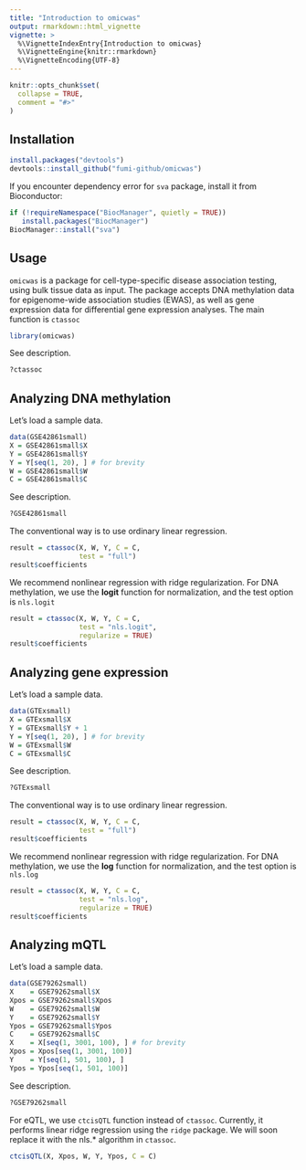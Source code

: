 ```yaml
---
title: "Introduction to omicwas"
output: rmarkdown::html_vignette
vignette: >
  %\VignetteIndexEntry{Introduction to omicwas}
  %\VignetteEngine{knitr::rmarkdown}
  %\VignetteEncoding{UTF-8}
---
```


```r
knitr::opts_chunk$set(
  collapse = TRUE,
  comment = "#>"
)
```

## Installation

```r
install.packages("devtools")
devtools::install_github("fumi-github/omicwas")
```

If you encounter dependency error for `sva` package, install it from Bioconductor:

```r
if (!requireNamespace("BiocManager", quietly = TRUE))
   install.packages("BiocManager")
BiocManager::install("sva")
```

## Usage

`omicwas` is a package for cell-type-specific disease association testing,
using bulk tissue data as input.
The package accepts DNA methylation data for epigenome-wide association studies (EWAS),
as well as gene expression data for differential gene expression analyses.
The main function is `ctassoc`

```r
library(omicwas)
```

See description.

```r
?ctassoc
```

## Analyzing DNA methylation

Let's load a sample data.

```r
data(GSE42861small)
X = GSE42861small$X
Y = GSE42861small$Y
Y = Y[seq(1, 20), ] # for brevity
W = GSE42861small$W
C = GSE42861small$C
```

See description.

```r
?GSE42861small
```

The conventional way is to use ordinary linear regression.

```r
result = ctassoc(X, W, Y, C = C,
                 test = "full")
result$coefficients
```

We recommend nonlinear regression with ridge regularization.
For DNA methylation, we use the **logit** function for normalization,
and the test option is `nls.logit`

```r
result = ctassoc(X, W, Y, C = C,
                 test = "nls.logit",
                 regularize = TRUE)
result$coefficients
```

## Analyzing gene expression

Let's load a sample data.

```r
data(GTExsmall)
X = GTExsmall$X
Y = GTExsmall$Y + 1
Y = Y[seq(1, 20), ] # for brevity
W = GTExsmall$W
C = GTExsmall$C
```

See description.

```r
?GTExsmall
```

The conventional way is to use ordinary linear regression.

```r
result = ctassoc(X, W, Y, C = C,
                 test = "full")
result$coefficients
```

We recommend nonlinear regression with ridge regularization.
For DNA methylation, we use the **log** function for normalization,
and the test option is `nls.log`

```r
result = ctassoc(X, W, Y, C = C,
                 test = "nls.log",
                 regularize = TRUE)
result$coefficients
```

## Analyzing mQTL

Let's load a sample data.

```r
data(GSE79262small)
X    = GSE79262small$X
Xpos = GSE79262small$Xpos
W    = GSE79262small$W
Y    = GSE79262small$Y
Ypos = GSE79262small$Ypos
C    = GSE79262small$C
X    = X[seq(1, 3001, 100), ] # for brevity
Xpos = Xpos[seq(1, 3001, 100)]
Y    = Y[seq(1, 501, 100), ]
Ypos = Ypos[seq(1, 501, 100)]
```

See description.

```r
?GSE79262small
```

For eQTL, we use `ctcisQTL` function instead of `ctassoc`.
Currently, it performs linear ridge regression using the `ridge` package.
We will soon replace it with the nls.* algorithm in `ctassoc`.

```r
ctcisQTL(X, Xpos, W, Y, Ypos, C = C)
```

